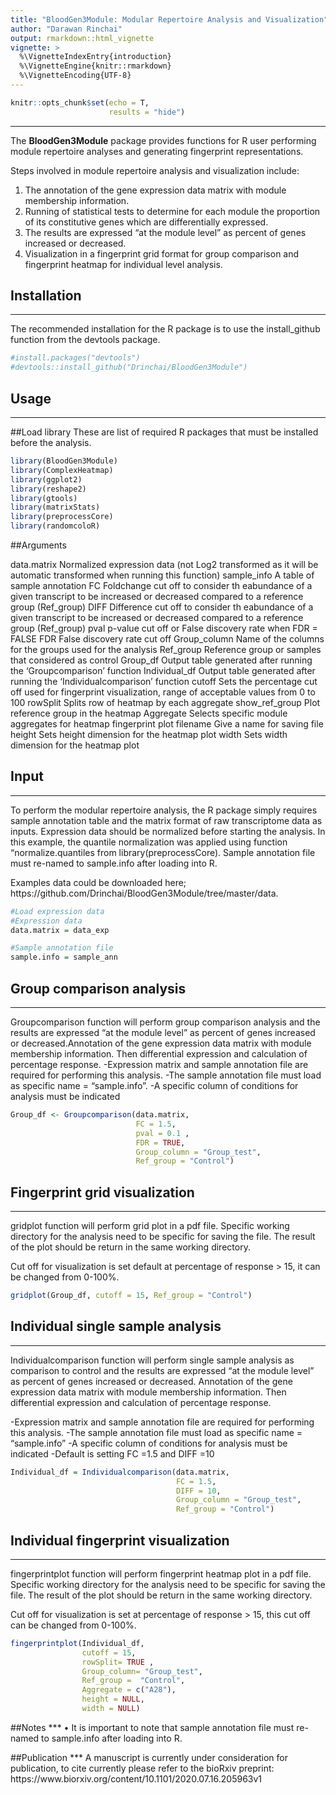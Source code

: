```yaml
---
title: "BloodGen3Module: Modular Repertoire Analysis and Visualization"
author: "Darawan Rinchai"
output: rmarkdown::html_vignette
vignette: >
  %\VignetteIndexEntry{introduction}
  %\VignetteEngine{knitr::rmarkdown}
  %\VignetteEncoding{UTF-8}
---
```


```r
knitr::opts_chunk$set(echo = T,
                      results = "hide")

```

***
The **BloodGen3Module** package provides functions for R user performing module repertoire analyses and generating fingerprint representations.

Steps involved in module repertoire analysis and visualization include: 

1.	The annotation of the gene expression data matrix with module membership information. 
2.	Running of statistical tests to determine for each module the proportion of its constitutive genes which are differentially expressed.
3.	The results are expressed “at the module level” as percent of genes increased or decreased. 
4.	Visualization in a fingerprint grid format for group comparison and fingerprint heatmap for individual level analysis.

## Installation
***
The recommended installation for the R package is to use the install_github function from the devtools package.

```r
#install.packages("devtools")
#devtools::install_github("Drinchai/BloodGen3Module")

```

## Usage
  ***
##Load library
These are list of required R packages that must be installed before the analysis.

```r
library(BloodGen3Module)
library(ComplexHeatmap)
library(ggplot2)
library(reshape2)
library(gtools)
library(matrixStats)
library(preprocessCore)
library(randomcoloR)
```

##Arguments

data.matrix      Normalized expression data (not Log2 transformed as it will be automatic transformed when running this function)
sample_info      A table of sample annotation 
FC               Foldchange cut off to consider th eabundance of a given transcript to be increased or decreased compared to a reference group (Ref_group)
DIFF             Difference cut off to consider th eabundance of a given transcript to be increased or decreased compared to a reference group (Ref_group)
pval             p-value cut off or False discovery rate when FDR = FALSE
FDR              False discovery rate cut off
Group_column     Name of the columns for the groups used for the analysis
Ref_group        Reference group or samples that considered as control 
Group_df         Output table generated after running the 'Groupcomparison' function 
Individual_df    Output table generated after running the 'Individualcomparison' function
cutoff           Sets the percentage cut off used for fingerprint visualization, range of acceptable values from 0 to 100
rowSplit         Splits row of heatmap by each aggregate 
show_ref_group	 Plot reference group in the heatmap
Aggregate        Selects specific module aggregates for heatmap fingerprint plot
filename         Give a name for saving file
height           Sets height dimension for the heatmap plot
width            Sets width dimension for the heatmap plot




## Input
  ***
To perform the modular repertoire analysis, the R package simply requires sample annotation table and the matrix format of raw transcriptome data as inputs. Expression data should be normalized before starting the analysis. In this example, the quantile normalization was applied using function "normalize.quantiles from library(preprocessCore). Sample annotation file must re-named to sample.info after loading into R.

Examples data could be downloaded here; https://github.com/Drinchai/BloodGen3Module/tree/master/data.

```r
#Load expression data
#Expression data
data.matrix = data_exp

#Sample annotation file
sample.info = sample_ann

```

## Group comparison analysis 
***
Groupcomparison function will perform group comparison analysis and the results are expressed “at the module level” as percent of genes increased or decreased.Annotation of the gene expression data matrix with module membership information. Then differential expression and calculation of percentage response. 
-Expression matrix and sample annotation file are required for performing this analysis. 
-The sample annotation file must load as specific name = "sample.info". 
-A specific column of conditions for analysis must be indicated

```r
Group_df <- Groupcomparison(data.matrix,
                            FC = 1.5,
                            pval = 0.1 ,
                            FDR = TRUE,
                            Group_column = "Group_test",
                            Ref_group = "Control")
```

## Fingerprint grid visualization 
***
gridplot function will perform grid plot in a pdf file. Specific working directory for the analysis need to be specific for saving the file. The result of the plot should be return in the same working directory.

Cut off for visualization is set default at percentage of response > 15, it can be changed from 0-100%. 


```r

gridplot(Group_df, cutoff = 15, Ref_group = "Control")

```

## Individual single sample analysis 
***
Individualcomparison function will perform single sample analysis as comparison to control and the results are expressed “at the module level” as percent of genes increased or decreased. Annotation of the gene expression data matrix with module membership information. Then differential expression and calculation of percentage response. 

-Expression matrix and sample annotation file are required for performing this analysis. 
-The sample annotation file must load as specific name = "sample.info"
-A specific column of conditions for analysis must be indicated
-Default is setting FC =1.5 and DIFF =10 


```r
Individual_df = Individualcomparison(data.matrix,
                                     FC = 1.5,
                                     DIFF = 10,
                                     Group_column = "Group_test",
                                     Ref_group = "Control")
```

## Individual fingerprint visualization 
***
fingerprintplot function will perform fingerprint heatmap plot in a pdf file. Specific working directory for the analysis need to be specific for saving the file. The result of the plot should be return in the same working directory.

Cut off for visualization is set at percentage of response > 15, this cut off can be changed from 0-100%. 
 

```r

fingerprintplot(Individual_df,
                cutoff = 15,
                rowSplit= TRUE ,
                Group_column= "Group_test",
                Ref_group =  "Control",
                Aggregate = c("A28"),
                height = NULL,
                width = NULL)

```

##Notes
***
•	It is important to note that sample annotation file must re-named to sample.info after loading into R.

##Publication
***
A manuscript is currently under consideration for publication, to cite currently please refer to the bioRxiv preprint:
https://www.biorxiv.org/content/10.1101/2020.07.16.205963v1
